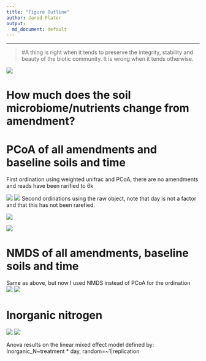 ```yaml
---
title: "Figure Outline"
author: Jared Flater
output:
  md_document: default
---
```

****
>#A thing is right when it tends to preserve the integrity, stability and beauty of the biotic community. It is wrong when it tends otherwise.

![](./images/giphy.gif)

# How much does the soil microbiome/nutrients change from amendment?

# PCoA of all amendments and baseline soils and time

First ordination using weighted unifrac and PCoA, there are no amendments and reads have been rarified to 6k

![](./Figures/day.PCoA.wunifrac.png)
![](./Figures/trt.PCoA.wunifrac.png)
Second ordinations using the raw object, note that day is not a factor and that this has not been rarefied. 

![](./Figures/raw.day.PCoA.wunifrac.png)

![](./Figures/raw.trt.PCoA.wunifrac.png)

# NMDS of all amendments, baseline soils and time       
Same as above, but now I used NMDS instead of PCoA for the ordination     
![](./Figures/day.NMDS.wunifrac.png)
![](./Figures/trt.NMDS.wunifrac.png)

# Inorganic nitrogen 
![](./Figures/inorganic_N_plot.png)
![](./Figures/inorganic_N_plot_diff.png)

Anova results on the linear mixed effect model defined by: Inorganic_N~treatment * day, random=~1|replication

\begin{table}[ht]
\centering
\begin{tabular}{rrrrr}
  \hline
 & numDF & denDF & F-value & p-value \\ 
  \hline
(Intercept) &   1 & 253.00 & 5557.05 & 0.00 \\ 
  treatment &   3 & 253.00 & 10708.15 & 0.00 \\ 
  day &   5 & 253.00 & 2539.95 & 0.00 \\ 
  treatment:day &  15 & 253.00 & 488.15 & 0.00 \\ 
   \hline
\end{tabular}
\end{table}